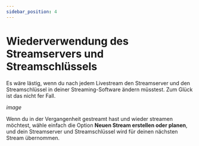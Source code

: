 ---
sidebar_position: 4
---

# Wiederverwendung des Streamservers und Streamschlüssels

Es wäre lästig, wenn du nach jedem Livestream den Streamserver und den Streamschlüssel in deiner Streaming-Software ändern müsstest. Zum Glück ist das nicht fer Fall. 

*image*

Wenn du in der Vergangenheit gestreamt hast und wieder streamen möchtest, wähle einfach die Option **Neuen Stream erstellen oder planen**, und dein Streamserver und Streamschlüssel wird für deinen nächsten Stream übernommen.
